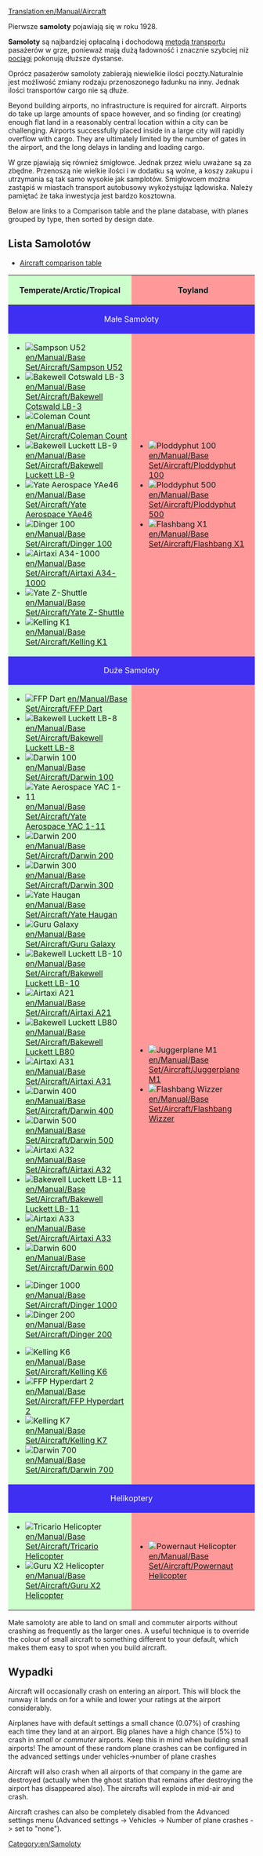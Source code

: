 [[Translation:en/Manual/Aircraft]]
{{pl/Tłumaczenie|oryg. = Aircraft
|z     = en
|Postępy = 10
}}
{{pl/Spis treści}}

Pierwsze '''samoloty''' pojawiają się w roku 1928.

'''Samoloty''' są najbardziej opłacalną i dochodową [[en/Manual/Vehicles|metodą transportu]] pasażerów w grze, ponieważ mają dużą ładowność i znacznie szybciej niż [[en/Manual/Trains|pociągi]] pokonują dłuższe dystanse.

Oprócz pasażerów samoloty zabierają niewielkie ilości poczty.Naturalnie jest możliwość zmiany rodzaju przenoszonego ładunku na inny. Jednak ilości transportów cargo nie są dłuże.


Beyond building airports, no infrastructure is required for aircraft.  Airports do take up large amounts of space however, and so finding (or creating) enough flat land in a reasonably central location within a city can be challenging. Airports successfully placed inside in a large city will rapidly overflow with cargo. They are ultimately limited by the number of gates in the airport, and the long delays in landing and loading cargo.

W grze pjawiają się również śmigłowce. Jednak przez wielu uważane są za zbędne. Przenoszą nie wielkie ilości i w dodatku są wolne, a koszy zakupu i utrzymania są tak samo wysokie jak samplotów. Smigłowcem można zastąpiś w miastach transport autobusowy wykożystująz lądowiska. Należy pamiętać że taka inwestycja jest bardzo kosztowna.


Below are links to a Comparison table and the plane database, with planes grouped by type, then sorted by design date.

==Lista Samolotów==
*[[en/Manual/Base Set/Aircraft/Air Comparison|Aircraft comparison table]]

{|border="1" cellspacing="2" cellpadding="3" rules="all" style="margin:1em 1em 1em 0; border:solid 1px #AAAAAA;"
!width="50%" style="background: #ccffcc" | Temperate/Arctic/Tropical
!width="50%" style="background: #ff9999" | Toyland
|-
! colspan="2" style="background: #3e2ff3; color:white" align="center" | Małe Samoloty
|-
| style="background: #ccffcc" |
*[[File:en/JunkersJU52.png|Sampson U52]] [[en/Manual/Base Set/Aircraft/Sampson U52]]
*[[File:en/DouglasDC-3Dakota.png|Bakewell Cotswald LB-3]] [[en/Manual/Base Set/Aircraft/Bakewell Cotswald LB-3]]
*[[File:en/VickersViscount.png|Coleman Count]] [[en/Manual/Base Set/Aircraft/Coleman Count]]
*[[File:en/McDonnellDouglasDC-9.png|Bakewell Luckett LB-9]] [[en/Manual/Base Set/Aircraft/Bakewell Luckett LB-9]]
*[[File:en/BritishAerospaceBAe46.png|Yate Aerospace YAe46]] [[en/Manual/Base Set/Aircraft/Yate Aerospace YAe46]]
*[[File:en/Fokker100.png|Dinger 100]] [[en/Manual/Base Set/Aircraft/Dinger 100]]
*[[File:en/AirTaxiA34-1000.png|Airtaxi A34-1000]] [[en/Manual/Base Set/Aircraft/Airtaxi A34-1000]]
*[[File:en/YateZ-Shuttle.png|Yate Z-Shuttle]] [[en/Manual/Base Set/Aircraft/Yate Z-Shuttle]]
*[[File:en/KellingK1.png|Kelling K1]] [[en/Manual/Base Set/Aircraft/Kelling K1]]
| style="background: #ff9999" |
*[[File:en/Ploddyphut100.png|Ploddyphut 100]] [[en/Manual/Base Set/Aircraft/Ploddyphut 100]]
*[[File:en/Ploddyphut500.png|Ploddyphut 500]][[en/Manual/Base Set/Aircraft/Ploddyphut 500]]
*[[File:en/Flashbang X1.png|Flashbang X1]] [[en/Manual/Base Set/Aircraft/Flashbang X1]]
|-
! colspan="2" style="background: #3e2ff3; color:white" align="center" | Duże Samoloty
|-
| style="background: #ccffcc" |
*[[File:en/A%C3%ABrospatialeSE-310Caravelle.png|FFP Dart]] [[en/Manual/Base Set/Aircraft/FFP Dart]]
*[[File:en/McDonnellDouglasDC-8.png|Bakewell Luckett LB-8]] [[en/Manual/Base Set/Aircraft/Bakewell Luckett LB-8]]
*[[File:en/Boeing727.png|Darwin 100]] [[en/Manual/Base Set/Aircraft/Darwin 100]]
*[[File:en/BritishAerospaceBAC1-11.png|Yate Aerospace YAC 1-11]] [[en/Manual/Base Set/Aircraft/Yate Aerospace YAC 1-11]]
*[[File:en/Boeing737.png|Darwin 200]] [[en/Manual/Base Set/Aircraft/Darwin 200]]
*[[File:en/Boeing747.png|Darwin 300]] [[en/Manual/Base Set/Aircraft/Darwin 300]]
*[[File:en/BAC-A%C3%ABrospatialConcorde.png|Yate Haugan]] [[en/Manual/Base Set/Aircraft/Yate Haugan]]
*[[File:en/LockheedTristar.png|Guru Galaxy]] [[en/Manual/Base Set/Aircraft/Guru Galaxy]]
*[[File:en/McDonnelDouglasDC-10.png|Bakewell Luckett LB-10]] [[en/Manual/Base Set/Aircraft/Bakewell Luckett LB-10]]
*[[File:en/AirbusA300.png|Airtaxi A21]] [[en/Manual/Base Set/Aircraft/Airtaxi A21]]
*[[File:en/McDonnellDouglasMD80.png|Bakewell Luckett LB80]] [[en/Manual/Base Set/Aircraft/Bakewell Luckett LB80]]
*[[File:en/AirbusA300.png|Airtaxi A31]] [[en/Manual/Base Set/Aircraft/Airtaxi A31]]
*[[File:en/Boeing757.png|Darwin 400]] [[en/Manual/Base Set/Aircraft/Darwin 400]]
*[[File:en/Boeing767.png|Darwin 500]] [[en/Manual/Base Set/Aircraft/Darwin 500]]
*[[File:en/AirbusA320.png|Airtaxi A32]] [[en/Manual/Base Set/Aircraft/Airtaxi A32]]
*[[File:en/McDonnellDouglasMD-11.png|Bakewell Luckett LB-11]] [[en/Manual/Base Set/Aircraft/Bakewell Luckett LB-11]]
*[[File:en/AirbusA330.png|Airtaxi A33]] [[en/Manual/Base Set/Aircraft/Airtaxi A33]]
*[[File:en/AirbusA330.png|Darwin 600]] [[en/Manual/Base Set/Aircraft/Darwin 600]]

*[[File:en/Dinger1000.png|Dinger 1000]] [[en/Manual/Base Set/Aircraft/Dinger 1000]]
*[[File:en/Dinger200.png|Dinger 200]] [[en/Manual/Base Set/Aircraft/Dinger 200]]

*[[File:en/KellingK6.png|Kelling K6]] [[en/Manual/Base Set/Aircraft/Kelling K6]]
*[[File:en/FFPHyperdart2.png|FFP Hyperdart 2]] [[en/Manual/Base Set/Aircraft/FFP Hyperdart 2]]
*[[File:en/KellingK7.png|Kelling K7]] [[en/Manual/Base Set/Aircraft/Kelling K7]]
*[[File:en/Darwin700.png|Darwin 700]] [[en/Manual/Base Set/Aircraft/Darwin 700]]
| style="background: #ff9999" |

*[[File:en/JuggerplaneM1.png|Juggerplane M1]] [[en/Manual/Base Set/Aircraft/Juggerplane M1]]
*[[File:en/Flashbangwizzer.png|Flashbang Wizzer]] [[en/Manual/Base Set/Aircraft/Flashbang Wizzer]]
|-
! colspan="2" style="background: #3e2ff3; color:white" align="center" | Helikoptery
|-
| style="background: #ccffcc" |
*[[File:en/SikorskyHelicopter.png|Tricario Helicopter]] [[en/Manual/Base Set/Aircraft/Tricario Helicopter]]
*[[File:en/GuruX2Helicopter.png|Guru X2 Helicopter]] [[en/Manual/Base Set/Aircraft/Guru X2 Helicopter]]
| style="background: #ff9999" |
*[[File:en/Powernauthelicopter.png|Powernaut Helicopter]] [[en/Manual/Base Set/Aircraft/Powernaut Helicopter]]
|}

Małe samoloty are able to land on small and commuter airports without crashing as frequently as the larger ones. A useful technique is to override the colour of small aircraft to something different to your default, which makes them easy to spot when you build aircraft.

==Wypadki==
Aircraft will occasionally crash on entering an airport.  This will block the runway it lands on for a while and lower your ratings at the airport considerably.

Airplanes have with default settings a small chance (0.07%) of crashing each time they land at an airport. Big planes have a high chance (5%) to crash in ''small'' or ''commuter'' airports.  Keep this in mind when building small airports! The amount of these random plane crashes can be configured in the advanced settings under vehicles->number of plane crashes

Aircraft will also crash when all airports of that company in the game are destroyed (actually when the ghost station that remains after destroying the airport has disappeared also). The aircrafts will explode in mid-air and crash.

Aircraft crashes can also be completely disabled from the Advanced settings menu (Advanced settings -> Vehicles -> Number of plane crashes -> set to "none").

[[Category:en/Samoloty]]